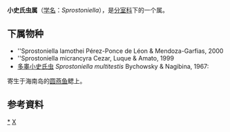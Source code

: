 {{Automatic Taxobox
| taxon = Sprostoniella
| authority = 
}}

'''小史氏虫属'''（[[学名|学名]]：''Sprostoniella''），是[[分室科|分室科]]下的一个属。

==下属物种==

* ''Sprostoniella lamothei Pérez-Ponce de Léon & Mendoza-Garfias, 2000
* ''Sprostoniella micrancyra Cezar, Luque & Amato, 1999
* [[多睾小史氏虫|多睾小史氏虫]] ''Sprostoniella multitestis'' Bychowsky & Nagibina, 1967:
寄生于海南岛的[[圆燕鱼|圆燕鱼]]鳃上。

==参考資料==
{{reflist}}

{{taxonbar}}
[[Category:_小史氏虫属|*]]
[[Category:_分室科|X]]